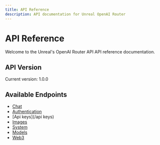```yaml
---
title: API Reference
description: API documentation for Unreal OpenAI Router
---
```


# API Reference

Welcome to the Unreal's OpenAI Router API API reference documentation.

## API Version

Current version: 1.0.0

## Available Endpoints

- [Chat](/chat)
- [Authentication](/authentication)
- [Api keys](/api keys)
- [Images](/images)
- [System](/system)
- [Models](/models)
- [Web3](/web3)
